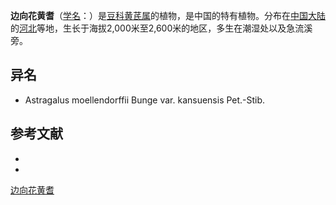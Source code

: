 {{expand|time=2013-10-23T15:37:42+00:00}}
{{refimprove|time=2013-10-23T15:37:42+00:00}}
{{Speciesbox
| name = 边向花黄耆
| status = 
| status_system = 
| image =
| genus = Astragalus
| species = moellendorffii
| authority = Bunge
| subdivision_ranks =[[变种|变种]]
| subdivision =
* 边向花黄耆 ''A. m.'' var. ''moellendorffii''
* [[莲花山黄耆|莲花山黄耆]] ''A. m.'' var. ''kansuensis''
}}

'''边向花黄耆'''（[[学名|学名]]：{{lang|la|''Astragalus moellendorffii''}}）是[[豆科|豆科]][[黄芪属|黄芪属]]的植物，是中国的特有植物。分布在[[中国大陆|中国大陆]]的[[河北|河北]]等地，生长于海拔2,000米至2,600米的地区，多生在潮湿处以及急流溪旁。

== 异名 ==
* Astragalus moellendorffii Bunge var. kansuensis Pet.-Stib.

== 参考文献 ==
<div class="references-small">
* {{cite web| url =http://www.bioinfo.cn/db05/KmzwSpecies.php?action=view&id=15728| title =边向花黄蓍（原变种）| work =《中国高等植物数据库全库》| publisher =中国科学院微生物研究所| author =昆明植物研究所| accessdate =2009-02-24| deadurl =yes| archiveurl =https://web.archive.org/web/20160305062719/http://www.bioinfo.cn/db05/KmzwSpecies.php?action=view&id=15728| archivedate =2016-03-05}}
* {{CPNI| zh=边向花黄耆 | id=260-30309 | binomial=Astragalus moellendorffii | authority=Bunge ex Maxim. | var= | accessdate=2013-01-18}}
</div>
{{Taxonbar|from=Q15228085}}

[[Category:黄芪属|边向花黄耆]]


{{植物小作品}}